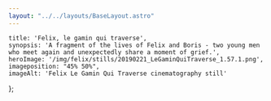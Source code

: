 ```yaml
---
layout: "../../layouts/BaseLayout.astro"
---
```

    title: 'Felix, le gamin qui traverse',
    synopsis: 'A fragment of the lives of Felix and Boris - two young men who meet again and unexpectedly share a moment of grief.',
    heroImage: '/img/felix/stills/20190221_LeGaminQuiTraverse_1.57.1.png',
    imageposition: "45% 50%",
    imageAlt: 'Felix Le Gamin Qui Traverse cinematography still'
};

<ProjectHero title={meta.title} synopsis={meta.synopsis} heroImage={meta.heroImage} alt={meta.imageAlt} imageposition={meta.imageposition} />

<section class="hero">
    <div class="hero-content" data-te-lightbox-init>  
        <ContentPicture image="/img/felix/stills/20190221_LeGaminQuiTraverse_1.91.2.png" alt="Felix Le Gamin Qui Traverse cinematography still" />
    </div>
</section>

<section class="hero" >
    <div id="credits" class="hero-content grid grid-cols-2 gap-2 text-base-200" data-aos="fade-up" data-aos-duration="600">            
        <CreditsItem crewfunction="Director" crewname="Max Meyer" />
        <CreditsItem crewfunction="Cast" crewname="Felix Meyer" />
        <CreditsItem crewfunction="" crewname="Yoan Zimmer" />
        <CreditsItem crewfunction="Cinematographer" crewname="Victor Maes" />
        <CreditsItem crewfunction="1st Assistant Camera" crewname="Jan-Willem Rouwhorst" />
        <CreditsItem crewfunction="Assistant Director" crewname="Kate Voet" />
        <CreditsItem crewfunction="Sound" crewname="Gillis van der Wee" />
    </div>  
</section>

<section class="hero">
    <div class="hero-content grid grid-cols-1 md:grid-cols-2 gap-3" data-te-lightbox-init>            
        <ContentPicture image="/img/felix/stills/20190221_LeGaminQuiTraverse_1.15.1.png" alt={meta.imageAlt} />
        <ContentPicture image="/img/felix/stills/20190221_LeGaminQuiTraverse_1.47.1.png" alt={meta.imageAlt} />
        <ContentPicture image="/img/felix/stills/20190221_LeGaminQuiTraverse_1.46.3.png" alt={meta.imageAlt} />
        <ContentPicture image="/img/felix/stills/20190221_LeGaminQuiTraverse_1.50.4.png" alt={meta.imageAlt} />
        <ContentPicture image="/img/felix/stills/20190221_LeGaminQuiTraverse_1.52.1.png" alt={meta.imageAlt} />
        <ContentPicture image="img/felix/stills/20190221_LeGaminQuiTraverse_1.57.1.png" alt={meta.imageAlt} />
        <ContentPicture image="/img/felix/stills/20190221_LeGaminQuiTraverse_1.5.4.png" alt={meta.imageAlt} />
    </div>
</section>


